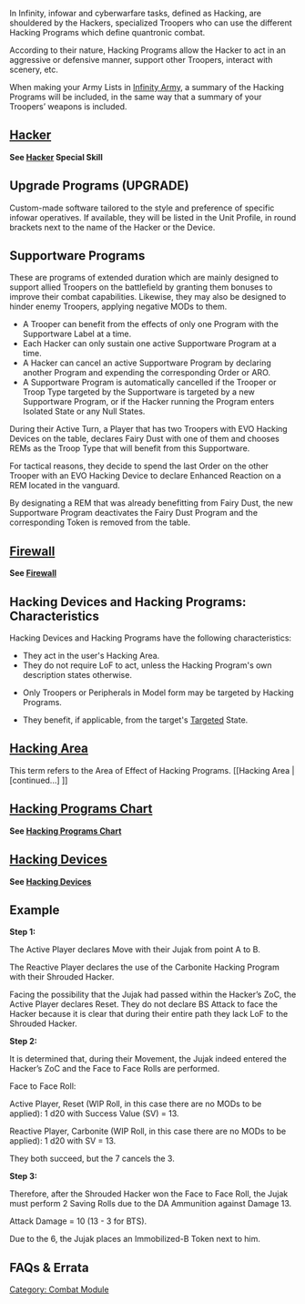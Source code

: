 {{section-combat-module}}
{{section-hacking}}


In Infinity, infowar and cyberwarfare tasks, defined as Hacking, are shouldered by the Hackers, specialized Troopers who can use the different Hacking Programs which define quantronic combat. 

{{greybox-start | Getting Started with Hacking}}
According to their nature, Hacking Programs allow the Hacker to act in an aggressive or defensive manner, support other Troopers, interact with scenery, etc.
{{greybox-end}}


{{remember-start}}
When making your Army Lists in [https://www.infinitytheuniverse.com/ Infinity Army], a summary of the Hacking Programs will be included, in the same way that a summary of your Troopers’ weapons is included.
{{remember-end}}


== [[Hacker]] ==
'''See [[Hacker]] Special Skill'''


{{n4}}

== Upgrade Programs (UPGRADE) ==

Custom-made software tailored to the style and preference of specific infowar operatives. If available, they will be listed in the Unit Profile, in round brackets next to the name of the Hacker or the Device. 

== Supportware Programs ==

These are programs of extended duration which are mainly designed to support allied Troopers on the battlefield by granting them bonuses to improve their combat capabilities. Likewise, they may also be designed to hinder enemy Troopers, applying negative MODs to them. 

{{important-start}}
* A Trooper can benefit from the effects of only one Program with the Supportware Label at a time. 
* Each Hacker can only sustain one active Supportware Program at a time. 
* A Hacker can cancel an active Supportware Program by declaring another Program and expending the corresponding Order or ARO. 
* A Supportware Program is automatically cancelled if the Trooper or Troop Type targeted by the Supportware is targeted by a new Supportware Program, or if the Hacker running the Program enters Isolated State or any Null States. 
{{important-end}}


{{greybox-start | Example of Supportware Use and Cancellation }}
During their Active Turn, a Player that has two Troopers with EVO Hacking Devices on the table, declares Fairy Dust with one of them and chooses REMs as the Troop Type that will benefit from this Supportware.

For tactical reasons, they decide to spend the last Order on the other Trooper with an EVO Hacking Device to declare Enhanced Reaction on a REM located in the vanguard. 

By designating a REM that was already benefitting from Fairy Dust, the new Supportware Program deactivates the Fairy Dust Program and the corresponding Token is removed from the table. 
{{greybox-end}}


== [[Firewall]] ==
'''See [[Firewall]]'''



{{n4end}}
== Hacking Devices and Hacking Programs: Characteristics ==

Hacking Devices and Hacking Programs have the following characteristics:

*They act in the user's Hacking Area.
*They do not require LoF to act, unless the Hacking Program's own description states otherwise. 
{{n4list}}
* Only Troopers or Peripherals in Model form may be targeted by Hacking Programs.
{{n4end}}
* They benefit, if applicable, from the target's [[Targeted]] State.


== [[Hacking Area]] ==

This term refers to the Area of Effect of Hacking Programs. [[Hacking Area | [continued...] ]]


== [[Hacking Programs Chart]] ==

'''See [[Hacking Programs Chart]]'''


== [[Hacking Device]]s ==

'''See [[Hacking Device]]s'''


== Example ==
{{greybox-start | Example of Quantronic Combat (Hacking)}}
'''Step 1:'''

The Active Player declares Move with their Jujak from point A to B. 

The Reactive Player declares the use of the Carbonite Hacking Program with their Shrouded Hacker.

Facing the possibility that the Jujak had passed within the Hacker’s ZoC, the Active Player declares Reset. They do not declare BS Attack to face the Hacker because it is clear that during their entire path they lack LoF to the Shrouded Hacker. 

{{image | name=eng-hacking-example-1.jpg | style=512border }}


'''Step 2:'''

It is determined that, during their Movement, the Jujak indeed entered the Hacker’s ZoC and the Face to Face Rolls are performed. 

Face to Face Roll:

Active Player, Reset (WIP Roll, in this case there are no MODs to be applied): 1 d20 with Success Value (SV) = 13.

Reactive Player, Carbonite (WIP Roll, in this case there are no MODs to be applied): 1 d20 with SV = 13.

They both succeed, but the 7 cancels the 3. 

{{image | name=eng-hacking-example-2.jpg | style=512border }}


'''Step 3:'''

Therefore, after the Shrouded Hacker won the Face to Face Roll, the Jujak must perform 2 Saving Rolls due to the DA Ammunition against Damage 13. 

Attack Damage = 10 (13 - 3 for BTS).

Due to the 6, the Jujak places an Immobilized-B Token next to him.

{{image | name=eng-hacking-example-3.jpg | style=512border }}
{{greybox-end}}


== FAQs & Errata ==

{{faqbox |
type = faq |
title = N4 FAQ |
version = Updated 1.1.1, Dec 2021 |
q = Q: How does Isolated State interact with Hacking Programs that are not granted by a Hacking Device? |
a = <s>A: While in Isolated State all the Trooper’s Hacking Programs, Skills and pieces of Equipment with the Comms Attack or Comms Equipment Labels or Traits (Hacking Device, Repeater...) are disabled.</s> 

{{erratahighlight}}A: While in Isolated State all the Trooper's Skills and pieces of Equipment with the Comms Attack or Comms Equipment Labels or Traits (Hacking Device, Repeater...) are disabled. In addition, all their Hacking Programs are disabled.{{erratahighlight-end}} |
related = [[Hacker]], [[Isolated State]], [[Quantronic Combat (Hacking)]] }}


{{section-combat-module}}
{{section-hacking}}



[[Category: Combat Module]]